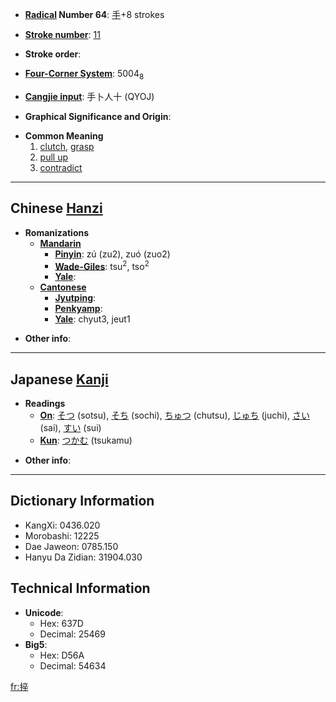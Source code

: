 * '''[[Wiktionary:Chinese radical index| Radical]] Number 64''': [[Wiktionary:Chinese radical index 手|手]]+8 strokes

* '''[[Wiktionary:Chinese total strokes index|Stroke number]]''': [[Wiktionary:Chinese total strokes index 11|11]]

* '''Stroke order''': 

* '''[[Wiktionary:Chinese four corner index|Four-Corner System]]''': 5004<sub>8</sub>

* '''[[Wiktionary:Chinese Cangjie index|Cangjie input]]''': 手卜人十 (QYOJ)

* '''Graphical Significance and Origin''': 

* '''Common Meaning'''
*# [[clutch]], [[grasp]]
*# [[pull up]]
*# [[contradict]]


----

== Chinese [[Hanzi]] ==

* '''Romanizations'''
** '''[[Mandarin]]'''
*** '''[[Pinyin]]''': zú (zu2), zuó (zuo2)
*** '''[[Wade-Giles]]''': tsu<sup>2</sup>, tso<sup>2</sup>
*** '''[[Yale]]''': 
** '''[[Cantonese]]'''
*** '''[[Jyutping]]''':
*** '''[[Penkyamp]]''': 
*** '''[[Yale]]''': chyut3, jeut1

* '''Other info''': 

----

== Japanese [[Kanji]] ==

* '''Readings'''
** '''[[On]]''': [[そつ]] (sotsu), [[そち]] (sochi), [[ちゅつ]] (chutsu), [[じゅち]] (juchi), [[さい]] (sai), [[すい]] (sui)
** '''[[Kun]]''': [[つかむ]] (tsukamu)

* '''Other info''':  

----

== Dictionary Information ==

* KangXi: 0436.020
* Morobashi: 12225
* Dae Jaweon: 0785.150
* Hanyu Da Zidian: 31904.030

== Technical Information ==

* '''Unicode''':
** Hex: 637D
** Decimal: 25469
* '''Big5''':
** Hex: D56A
** Decimal: 54634

[[fr:捽]]